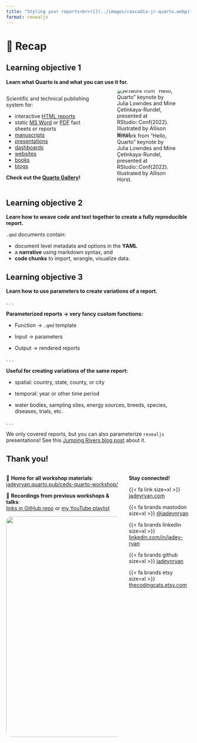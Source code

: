 ```yaml
---
title: "Styling your reports<br>![](../images/cascadia-jr-quarto.webp){width=5em}"
format: revealjs
---
```


# 🏁 Recap {.section}

## Learning objective 1

**Learn what Quarto is and what you can use it for.**

::: columns
::: {.column width="50%"}
Scientific and technical publishing system for:

-   interactive [HTML
    reports](https://quarto.org/docs/output-formats/html-basics.html)
-   static [MS Word](https://quarto.org/docs/output-formats/ms-word.html) or
    [PDF](https://quarto.org/docs/output-formats/pdf-basics.html) fact sheets or
    reports
-   [manuscripts](https://quarto.org/docs/manuscripts/)
-   [presentations](https://quarto.org/docs/presentations/)
-   [dashboards](https://quarto.org/docs/dashboards/)
-   [websites](https://quarto.org/docs/websites/)
-   [books](https://quarto.org/docs/books/)
-   [blogs](https://quarto.org/docs/websites/website-blog.html)

**Check out the [Quarto Gallery](https://quarto.org/docs/gallery/)!**
:::

::: {.column width="50%"}
![Artwork from "Hello, Quarto" keynote by Julia Lowndes and Mine
Çetinkaya-Rundel, presented at RStudio::Conf(2022). Illustrated by Allison
Horst.](images/horst-quarto-schematic.png){fig-alt="A schematic representing the multi-language input (e.g. Python, R, Observable, Julia) and multi-format output (e.g. PDF, html, Word documents, and more) versatility of Quarto."
fig-align="center" style="margin-top:-1.5em;margin-bottom:-1em"}
:::
:::

## Learning objective 2

**Learn how to weave code and text together to create a fully reproducible
report.**

`.qmd` documents contain:

-   document level metadata and options in the **YAML**
-   a **narrative** using markdown syntax, and
-   **code chunks** to import, wrangle, visualize data.

## Learning objective 3

**Learn how to use parameters to create variations of a report.**

. . .

**Parameterized reports &rarr; very fancy custom functions:**

::: incremental
-   Function → `.qmd` template

-   Input → parameters

-   Output → rendered reports
:::

. . .

**Useful for creating variations of the same report:**

-   spatial: country, state, county, or city

-   temporal: year or other time period

-   water bodies, sampling sites, energy sources, breeds, species, diseases, trials, etc.

. . .

::: callout-note
We only covered reports, but you can also parameterize `revealjs` presentations!
See this [Jumping Rivers blog
post](https://www.jumpingrivers.com/blog/r-parameterised-presentations-quarto/)
about it.
:::

## Thank you!

::: columns
::: {.column width="65%"}
🏡 **Home for all workshop materials**:
[jadeyryan.quarto.pub/ceds-quarto-workshop/](https://jadeyryan.quarto.pub/ceds-quarto-workshop/)

🎥 **Recordings from previous workshops & talks**:  
[links in GitHub repo](https://github.com/jadeynryan/parameterized-quarto-workshop?tab=readme-ov-file#workshops) or [my YouTube playlist](https://youtube.com/playlist?list=PLzjGoNexcyYaDUVCg4MQDtMXLl2F5HE3B&si=-y0jQfCYyRAQjI1B)

![](images/mts.jpg){width="600"
fig-alt="From left to right, Mai, Tai, and Skye. Three snowshoe cats cuddling in their warming beds."
style="border-radius:1em"}
:::

::: {.column width="35%"}
**Stay connected!**

{{< fa link size=xl >}} [jadeyryan.com](https://jadeyryan.com)

{{< fa brands mastodon size=xl >}} [\@jadeynryan](https://fosstodon.org/@jadeynryan)

{{< fa brands linkedin size=xl >}} [linkedin.com/in/jadey-ryan](https://www.linkedin.com/in/jadey-ryan)

{{< fa brands github size=xl >}} [jadeynryan](https://github.com/jadeynryan/)

{{< fa brands etsy size=xl >}} [thecodingcats.etsy.com](https://thecodingcats.etsy.com/)
:::
:::
